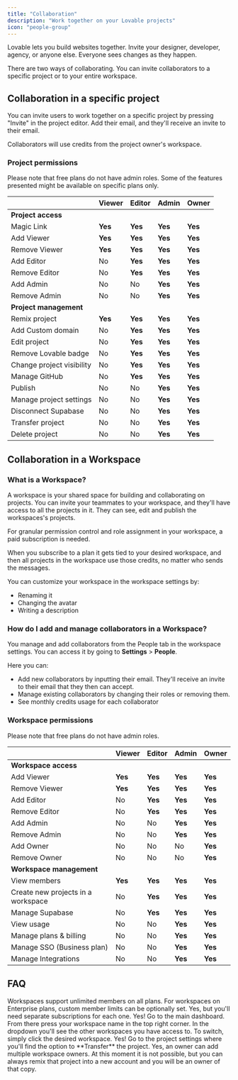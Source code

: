 ```yaml
---
title: "Collaboration"
description: "Work together on your Lovable projects"
icon: "people-group"
---
```


Lovable lets you build websites together. Invite your designer, developer, agency, or anyone else. Everyone sees changes as they happen.

There are two ways of collaborating. You can invite collaborators to a specific project or to your entire workspace.

## Collaboration in a specific project

You can invite users to work together on a specific project by pressing "Invite" in the project editor.
Add their email, and they'll receive an invite to their email.

<Note>
  Collaborators will use credits from the project owner's workspace.
</Note>

### Project permissions

Please note that free plans do not have admin roles. Some of the features presented might be available on specific plans only.

|                           | **Viewer** | **Editor** | **Admin** | **Owner** |
| ------------------------- | ---------- | ---------- | --------- | --------- |
| **Project access**        |            |            |           |           |
| Magic Link                | **Yes**    | **Yes**    | **Yes**   | **Yes**   |
| Add Viewer                | **Yes**    | **Yes**    | **Yes**   | **Yes**   |
| Remove Viewer             | **Yes**    | **Yes**    | **Yes**   | **Yes**   |
| Add Editor                | No         | **Yes**    | **Yes**   | **Yes**   |
| Remove Editor             | No         | **Yes**    | **Yes**   | **Yes**   |
| Add Admin                 | No         | No         | **Yes**   | **Yes**   |
| Remove Admin              | No         | No         | **Yes**   | **Yes**   |
| **Project management**    |            |            |           |           |
| Remix project             | **Yes**    | **Yes**    | **Yes**   | **Yes**   |
| Add Custom domain         | No         | **Yes**    | **Yes**   | **Yes**   |
| Edit project              | No         | **Yes**    | **Yes**   | **Yes**   |
| Remove Lovable badge      | No         | **Yes**    | **Yes**   | **Yes**   |
| Change project visibility | No         | **Yes**    | **Yes**   | **Yes**   |
| Manage GitHub             | No         | **Yes**    | **Yes**   | **Yes**   |
| Publish                   | No         | No         | **Yes**   | **Yes**   |
| Manage project settings   | No         | No         | **Yes**   | **Yes**   |
| Disconnect Supabase       | No         | No         | **Yes**   | **Yes**   |
| Transfer project          | No         | No         | **Yes**   | **Yes**   |
| Delete project            | No         | No         | **Yes**   | **Yes**   |

## Collaboration in a Workspace

### What is a Workspace?

A workspace is your shared space for building and collaborating on projects. You can invite your teammates to your workspace, and they'll have access to all the projects in it.
They can see, edit and publish the workspaces's projects.

<Warning>
  For granular permission control and role assignment in your workspace, a paid subscription is needed.
</Warning>

When you subscribe to a plan it gets tied to your desired workspace, and then all projects in the workspace use those credits, no matter who sends the messages.

You can customize your workspace in the workspace settings by:

- Renaming it
- Changing the avatar
- Writing a description

### How do I add and manage collaborators in a Workspace?

You manage and add collaborators from the People tab in the workspace settings. You can access it by going to **Settings** \> **People**.

Here you can:

- Add new collaborators by inputting their email. They'll receive an invite to their email that they then can accept.
- Manage existing collaborators by changing their roles or removing them.
- See monthly credits usage for each collaborator

### Workspace permissions

Please note that free plans do not have admin roles.

|                                    | **Viewer** | **Editor** | **Admin** | **Owner** |
| :--------------------------------- | :--------- | :--------- | :-------- | :-------- |
| **Workspace access**               |            |            |           |           |
| Add Viewer                         | **Yes**    | **Yes**    | **Yes**   | **Yes**   |
| Remove Viewer                      | **Yes**    | **Yes**    | **Yes**   | **Yes**   |
| Add Editor                         | No         | **Yes**    | **Yes**   | **Yes**   |
| Remove Editor                      | No         | **Yes**    | **Yes**   | **Yes**   |
| Add Admin                          | No         | No         | **Yes**   | **Yes**   |
| Remove Admin                       | No         | No         | **Yes**   | **Yes**   |
| Add Owner                          | No         | No         | No        | **Yes**   |
| Remove Owner                       | No         | No         | No        | **Yes**   |
| **Workspace management**           |            |            |           |           |
| View members                       | **Yes**    | **Yes**    | **Yes**   | **Yes**   |
| Create new projects in a workspace | No         | **Yes**    | **Yes**   | **Yes**   |
| Manage Supabase                    | No         | **Yes**    | **Yes**   | **Yes**   |
| View usage                         | No         | No         | **Yes**   | **Yes**   |
| Manage plans & billing             | No         | No         | **Yes**   | **Yes**   |
| Manage SSO (Business plan)         | No         | No         | **Yes**   | **Yes**   |
| Manage Integrations                | No         | No         | **Yes**   | **Yes**   |

## FAQ

<AccordionGroup>
  <Accordion title="How many members can one Workspace have?">
    Workspaces support unlimited members on all plans. For workspaces on Enterprise plans, custom member limits can be optionally set.
  </Accordion>
  <Accordion title="Can I have several Workspaces?">
    Yes, but you'll need separate subscriptions for each one.
  </Accordion>
  <Accordion title="Can I switch between Workspaces?">
    Yes! Go to the main dashboard. From there press your workspace name in the top right corner. In the dropdown you'll see the other workspaces you have access to. To switch, simply click the desired workspace.
  </Accordion>
  <Accordion title="Is it possible to transfer projects between Workspaces?">
    Yes! Go to the project settings where you'll find the option to **Transfer** the project.
  </Accordion>
  <Accordion title="Can I change the workspace owner?">
    Yes, an owner can add multiple workspace owners.
  </Accordion>
  <Accordion title="Can I change the project owner?">
    At this moment it is not possible, but you can always remix that project into a new account and you will be an owner of that copy.
  </Accordion>
</AccordionGroup>